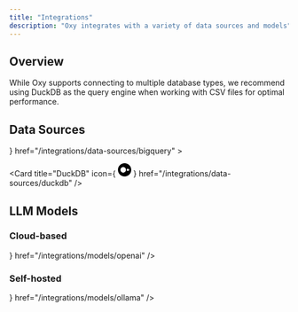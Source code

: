 ```yaml
---
title: "Integrations"
description: "Oxy integrates with a variety of data sources and models"
---
```


## Overview

While Oxy supports connecting to multiple database types, we recommend using
DuckDB as the query engine when working with CSV files for optimal performance.

## Data Sources

<CardGroup cols={3}>
  <Card
    title="BigQuery"
    icon={
<svg width="24" height="24" viewBox="0 0 24 24">
<path
class="cls-1"
d="M6.73,10.83v2.63A4.91,4.91,0,0,0,8.44,15.2V10.83Z"
/>
<path
class="cls-2"
d="M9.89,8.41v7.53A7.62,7.62,0,0,0,11,16,8,8,0,0,0,12,16V8.41Z"
/>
<path class="cls-1" d="M13.64,11.86v3.29a5,5,0,0,0,1.7-1.82V11.86Z" />
<path
class="cls-3"
d="M17.74,16.32l-1.42,1.42a.42.42,0,0,0,0,.6l3.54,3.54a.42.42,0,0,0,.59,0l1.43-1.43a.42.42,0,0,0,0-.59l-3.54-3.54a.42.42,0,0,0-.6,0"
/>
<path
class="cls-2"
d="M11,2a9,9,0,1,0,9,9,9,9,0,0,0-9-9m0,15.69A6.68,6.68,0,1,1,17.69,11,6.68,6.68,0,0,1,11,17.69"
/>
</svg>
}
    href="/integrations/data-sources/bigquery"
  >
  </Card>

<Card
title="DuckDB"
icon={ <svg width="24" height="24" viewBox="0 0 450 450"><path class="cls-1" d="M225,0C100.5,0,0,100.5,0,225s100.5,225,225,225,225-100.7,225-225S349.5,0,225,0ZM178.2,318.2c-51.4,0-93.3-41.9-93.3-93.3s41.9-93.3,93.3-93.3,93.3,41.9,93.3,93.3-41.9,93.3-93.3,93.3ZM345.3,258h-44.1v-66.6h44.1c18.4,0,33.5,14.8,33.5,33.1s-15.1,33.5-33.5,33.5Z"/></svg>
}
href="/integrations/data-sources/duckdb"
/>

<Card
title="Postgres"
icon="elephant"
href="/integrations/data-sources/postgres"
/>

<Card
title="Redshift"
icon="database"
href="/integrations/data-sources/redshift"
/> </CardGroup>

## LLM Models

### Cloud-based

<CardGroup cols={3}>
  <Card
    title="OpenAI"
    icon={
<svg role="img" viewBox="0 0 24 24" xmlns="http://www.w3.org/2000/svg">
<path d="M22.282 9.821a5.985 5.985 0 0 0-.516-4.91 6.046 6.046 0 0 0-6.51-2.9A6.065 6.065 0 0 0 4.981 4.18a5.985 5.985 0 0 0-3.998 2.9 6.046 6.046 0 0 0 .743 7.097 5.98 5.98 0 0 0 .51 4.911 6.051 6.051 0 0 0 6.515 2.9A5.985 5.985 0 0 0 13.26 24a6.056 6.056 0 0 0 5.772-4.206 5.99 5.99 0 0 0 3.997-2.9 6.056 6.056 0 0 0-.747-7.073zM13.26 22.43a4.476 4.476 0 0 1-2.876-1.04l.141-.081 4.779-2.758a.795.795 0 0 0 .392-.681v-6.737l2.02 1.168a.071.071 0 0 1 .038.052v5.583a4.504 4.504 0 0 1-4.494 4.494zM3.6 18.304a4.47 4.47 0 0 1-.535-3.014l.142.085 4.783 2.759a.771.771 0 0 0 .78 0l5.843-3.369v2.332a.08.08 0 0 1-.033.062L9.74 19.95a4.5 4.5 0 0 1-6.14-1.646zM2.34 7.896a4.485 4.485 0 0 1 2.366-1.973V11.6a.766.766 0 0 0 .388.676l5.815 3.355-2.02 1.168a.076.076 0 0 1-.071 0l-4.83-2.786A4.504 4.504 0 0 1 2.34 7.872zm16.597 3.855l-5.833-3.387L15.119 7.2a.076.076 0 0 1 .071 0l4.83 2.791a4.494 4.494 0 0 1-.676 8.105v-5.678a.79.79 0 0 0-.407-.667zm2.01-3.023l-.141-.085-4.774-2.782a.776.776 0 0 0-.785 0L9.409 9.23V6.897a.066.066 0 0 1 .028-.061l4.83-2.787a4.5 4.5 0 0 1 6.68 4.66zm-12.64 4.135l-2.02-1.164a.08.08 0 0 1-.038-.057V6.075a4.5 4.5 0 0 1 7.375-3.453l-.142.08L8.704 5.46a.795.795 0 0 0-.393.681zm1.097-2.365l2.602-1.5 2.607 1.5v2.999l-2.597 1.5-2.607-1.5z" />
</svg>
}
    href="/integrations/models/openai"
  />
</CardGroup>

### Self-hosted

<CardGroup cols={3}>
  <Card
    title="Ollama"
    icon={
<svg
width="24"
height="24"
viewBox="0 0 646 854"
fill="none"
xmlns="http://www.w3.org/2000/svg"
>
<path
d="M140.629 0.239929C132.66 1.52725 123.097 5.69568 116.354 10.845C95.941 26.3541 80.1253 59.2728 73.4435 100.283C70.9302 115.792 69.2138 137.309 69.2138 153.738C69.2138 173.109 71.4819 197.874 74.7309 214.977C75.4665 218.778 75.8343 222.15 75.5278 222.395C75.2826 222.64 72.2788 225.092 68.9072 227.789C57.3827 236.984 44.2029 251.145 35.1304 264.08C17.7209 288.784 6.44151 316.86 1.72133 347.265C-0.117698 359.28 -0.608106 383.555 0.863118 395.57C4.11207 423.278 12.449 446.695 26.7321 468.151L31.391 475.078L30.0424 477.346C20.4794 493.407 12.3264 516.64 8.52575 538.953C5.522 556.608 5.15419 561.328 5.15419 584.99C5.15419 608.837 5.4607 613.557 8.28054 630.047C11.6521 649.786 18.5178 670.689 26.1804 684.605C28.6938 689.141 34.8239 698.581 35.5595 699.072C35.8047 699.194 35.0691 701.462 33.9044 704.098C25.077 723.408 17.537 749.093 14.4106 770.733C12.2038 785.567 11.8973 790.349 11.8973 805.981C11.8973 825.903 13.0007 835.589 17.1692 851.466L17.7822 853.795H44.019H70.3172L68.6007 850.546C57.9957 830.93 57.0149 794.517 66.1487 758.166C70.3172 741.369 75.0374 729.048 83.8647 712.067L89.1366 701.769V695.455C89.1366 689.57 89.014 688.896 87.1137 685.034C85.6424 682.091 83.6808 679.578 80.1866 676.145C74.2404 670.383 69.9494 664.314 66.5165 656.835C51.4365 624.1 48.494 575.489 59.0991 534.049C63.5128 516.762 70.8076 501.376 78.4702 492.978C83.6808 487.215 86.378 480.779 86.378 474.097C86.378 467.17 83.926 461.469 78.4089 455.523C62.5932 438.604 52.8464 418.006 49.3522 394.038C44.3868 359.893 53.3981 322.683 73.8726 293.198C93.9181 264.263 122.055 245.689 153.503 240.724C160.552 239.559 173.732 239.743 181.088 241.092C189.119 242.502 194.145 242.072 199.295 239.62C205.67 236.617 208.858 232.877 212.597 224.295C215.907 216.633 218.482 212.464 225.409 203.821C233.746 193.461 241.776 186.411 254.649 177.89C269.362 168.266 286.097 161.278 302.771 157.906C308.839 156.68 311.659 156.496 323 156.496C334.341 156.496 337.161 156.68 343.229 157.906C367.688 162.872 391.964 175.5 411.335 193.399C415.503 197.261 425.495 209.644 428.683 214.794C429.909 216.816 432.055 221.108 433.403 224.295C437.142 232.877 440.33 236.617 446.705 239.62C451.671 242.011 456.881 242.502 464.605 241.214C476.804 239.13 486.183 239.314 498.137 241.766C538.841 249.98 574.273 283.512 589.966 328.446C603.636 367.862 599.774 409.118 579.422 440.626C575.989 445.96 572.556 450.251 567.591 455.523C556.863 466.986 556.863 481.208 567.53 492.978C585.062 512.165 596.035 559.367 592.724 600.99C590.518 628.453 583.468 653.035 573.782 666.95C572.066 669.402 568.511 673.57 565.813 676.145C562.319 679.578 560.358 682.091 558.886 685.034C556.986 688.896 556.863 689.57 556.863 695.455V701.769L562.135 712.067C570.963 729.048 575.683 741.369 579.851 758.166C588.863 794.027 588.066 829.704 577.767 849.995C576.909 851.711 576.173 853.305 576.173 853.489C576.173 853.673 587.882 853.795 602.226 853.795H628.218L628.892 851.159C629.26 849.75 629.873 847.604 630.179 846.378C630.854 843.681 632.202 835.712 633.306 828.049C634.348 820.325 634.348 791.881 633.306 783.299C629.383 752.158 622.823 727.454 612.096 704.098C610.931 701.462 610.195 699.194 610.44 699.072C610.747 698.888 612.463 696.436 614.302 693.677C627.666 673.448 635.88 648.008 640.049 614.415C641.152 605.158 641.152 565.374 640.049 556.485C637.106 533.559 633.551 517.988 627.666 502.234C625.214 495.675 618.716 481.821 615.958 477.346L614.609 475.078L619.268 468.151C633.551 446.695 641.888 423.278 645.137 395.57C646.608 383.555 646.118 359.28 644.279 347.265C639.497 316.798 628.279 288.845 610.87 264.08C601.797 251.145 588.617 236.984 577.093 227.789C573.721 225.092 570.717 222.64 570.472 222.395C570.166 222.15 570.534 218.778 571.269 214.977C578.687 176.296 578.441 128.053 570.656 90.3524C563.913 57.4951 551.653 31.3808 535.837 16.3008C523.209 4.28578 510.336 -0.863507 494.888 0.11731C459.456 2.20154 430.89 42.9667 419.61 107.21C417.771 117.57 416.178 129.708 416.178 133.018C416.178 134.305 415.932 135.347 415.626 135.347C415.319 135.347 412.929 134.121 410.354 132.589C383.014 116.405 352.608 107.762 323 107.762C293.392 107.762 262.986 116.405 235.646 132.589C233.071 134.121 230.681 135.347 230.374 135.347C230.068 135.347 229.822 134.305 229.822 133.018C229.822 129.585 228.167 117.08 226.39 107.21C216.152 49.5259 192.674 11.3354 161.472 1.71112C157.181 0.423799 144.982 -0.434382 140.629 0.239929ZM151.051 50.139C159.878 57.1273 169.686 77.1114 175.326 99.4863C176.368 103.532 177.471 108.191 177.778 109.907C178.023 111.563 178.697 115.302 179.249 118.183C181.64 131.179 182.743 145.217 182.866 162.32L182.927 179.178L178.697 185.43L174.468 191.744H164.598C153.074 191.744 141.61 193.216 130.637 196.158C126.714 197.139 122.913 198.12 122.178 198.304C121.013 198.549 120.829 198.181 120.155 193.154C116.538 165.875 116.722 135.654 120.707 110.52C125.12 82.5059 135.419 57.1273 145.472 49.6486C147.863 47.8708 148.292 47.9321 151.051 50.139ZM500.589 49.7098C506.658 54.1848 513.34 66.0772 518.305 81.2798C528.297 111.685 531.117 153.431 525.845 193.154C525.171 198.181 524.987 198.549 523.822 198.304C523.087 198.12 519.286 197.139 515.363 196.158C504.39 193.216 492.926 191.744 481.402 191.744H471.532L467.303 185.43L463.073 179.178L463.134 162.32C463.257 138.535 465.464 119.961 470.735 99.3024C476.314 77.1114 486.183 57.1273 494.949 50.139C497.708 47.9321 498.137 47.8708 500.589 49.7098Z"
fill="currentColor"
/>
<path
d="M313.498 358.237C300.195 359.525 296.579 360.015 290.203 361.303C279.843 363.448 265.989 368.23 256.365 372.95C222.895 389.317 199.846 416.596 192.796 448.166C191.386 454.419 191.202 456.503 191.202 467.047C191.202 477.468 191.386 479.736 192.735 485.682C202.114 526.938 240.12 557.405 289.284 562.983C299.95 564.148 346.049 564.148 356.715 562.983C396.193 558.508 430.154 537.114 445.418 507.076C449.463 499.046 451.425 493.835 453.264 485.682C454.613 479.736 454.797 477.468 454.797 467.047C454.797 456.503 454.613 454.419 453.203 448.166C442.965 402.313 398.461 366.207 343.903 359.341C336.792 358.483 318.157 357.747 313.498 358.237ZM336.424 391.585C354.631 393.547 372.96 400.045 387.672 409.853C395.58 415.125 406.737 426.159 411.518 433.393C417.403 442.342 420.774 451.476 422.307 462.572C422.981 467.66 422.614 471.522 420.774 479.736C417.893 491.996 408.943 504.808 396.867 513.758C391.227 517.865 379.519 523.812 372.347 526.141C358.738 530.493 349.849 531.29 318.095 531.045C297.376 530.861 293.697 530.677 287.751 529.574C267.461 525.773 251.4 517.681 239.753 505.36C230.312 495.429 226.021 486.357 223.692 471.706C222.65 464.901 224.611 453.622 228.596 444.12C233.439 432.534 245.944 418.129 258.327 409.853C272.671 400.29 291.552 393.486 308.9 391.647C315.582 390.911 329.742 390.911 336.424 391.585Z"
fill="currentColor"
/>
<path
d="M299.584 436.336C294.925 438.849 291.676 445.224 292.657 449.944C293.76 455.032 298.235 460.182 305.223 464.412C308.963 466.68 309.208 466.986 309.392 469.254C309.514 470.603 309.024 474.465 308.35 477.898C307.614 481.269 307.062 484.825 307.062 485.806C307.124 488.442 309.576 492.733 312.15 494.817C314.419 496.656 314.848 496.717 321.223 496.901C327.047 497.085 328.273 496.962 330.602 495.859C336.61 492.916 338.142 487.522 335.935 477.162C334.096 468.519 334.464 467.17 339.062 464.534C343.904 461.714 349.054 456.749 350.586 453.377C353.529 446.941 350.831 439.646 344.333 436.274C342.74 435.477 340.778 435.11 337.897 435.11C333.422 435.11 330.541 436.152 325.269 439.523L322.265 441.424L320.365 440.259C312.58 435.661 311.17 435.11 306.449 435.171C303.078 435.171 301.239 435.477 299.584 436.336Z"
fill="currentColor"
/>
<path
d="M150.744 365.165C139.894 368.598 131.802 376.567 127.634 387.908C125.611 393.303 124.63 401.824 125.488 406.421C127.511 417.394 136.522 427.386 146.76 430.145C159.633 433.516 169.257 431.309 177.778 422.85C182.743 418.007 185.441 413.777 188.138 406.911C190.099 402.069 190.222 401.211 190.222 394.345L190.283 386.989L187.709 381.717C183.601 373.38 176.184 367.188 167.602 364.92C162.759 363.694 154.974 363.756 150.744 365.165Z"
fill="currentColor"
/>
<path
d="M478.153 364.982C469.755 367.25 462.276 373.502 458.291 381.717L455.717 386.989L455.778 394.345C455.778 401.211 455.901 402.069 457.862 406.911C460.56 413.777 463.257 418.007 468.222 422.85C476.743 431.309 486.367 433.516 499.241 430.145C506.658 428.183 514.075 421.93 517.631 414.635C520.696 408.444 521.431 403.969 520.451 396.919C518.183 380.797 508.742 369.089 494.704 364.982C490.597 363.756 482.628 363.756 478.153 364.982Z"
fill="currentColor"
/>
</svg>
}
    href="/integrations/models/ollama"
  />
</CardGroup>
